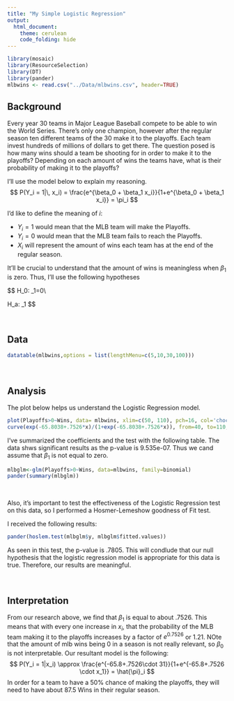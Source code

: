 ```yaml
---
title: "My Simple Logistic Regression"
output: 
  html_document:
    theme: cerulean
    code_folding: hide
---
```



```r
library(mosaic)
library(ResourceSelection)
library(DT)
library(pander)
mlbwins <- read.csv("../Data/mlbwins.csv", header=TRUE)
```


## Background
Every year 30 teams in Major League Baseball compete to be able to win the World Series. There's only one champion, however after the regular season ten different teams of the 30 make it to the playoffs. Each team invest hundreds of millions of dollars to get there. The question posed is how many wins should a team be shooting for in order to make it to the playoffs? Depending on each amount of wins the teams have, what is their probability of making it to the playoffs?

I'll use the model below to explain my reasoning.
$$
  P(Y_i = 1|\, x_i) = \frac{e^{\beta_0 + \beta_1 x_i}}{1+e^{\beta_0 + \beta_1 x_i}} = \pi_i
$$

I'd like to define the meaning of $i$:

* $Y_i=1$ would mean that the MLB team will make the Playoffs.
* $Y_i=0$ would mean that the MLB team fails to reach the Playoffs.
* $X_i$ will represent the amount of wins each team has at the end of the regular season.

It'll be crucial to understand that the amount of wins is meaningless when $\beta_1$ is zero. Thus, I'll use the following hypotheses

$$
H_0: \beta_1=0\\

H_a: \beta_1 \neq 0 
$$

<br />

## Data

```r
datatable(mlbwins,options = list(lengthMenu=c(5,10,30,100)))
```


<br />

## Analysis

The plot below helps us understand the Logistic Regression model.

```r
plot(Playoffs>0~Wins, data= mlbwins, xlim=c(50, 110), pch=16, col='chocolate1', xlab='Amount of Regular Season Wins', ylab='Probability of Reaching the Playoffs', main ='Amount of Wins Needed to Reach  MLB Playoffs')
curve(exp(-65.8038+.7526*x)/(1+exp(-65.8038+.7526*x)), from=40, to=110, add=TRUE, col='navy', lwd=3)
```

I've summarized the coefficients and the test with the following table. The data shws significant results as the p-value is 9.535e-07. Thus we cand assume that $\beta_1$ is not equal to zero.
```r
mlbglm<-glm(Playoffs>0~Wins, data=mlbwins, family=binomial)
pander(summary(mlbglm))
```


<br />


Also, it's important to test the effectiveness of the Logistic Regression test on this data, so I performed a Hosmer-Lemeshow goodness of Fit test. 


I received the following results:
```r
pander(hoslem.test(mlbglm$y, mlbglm$fitted.values))
```

As seen in this test, the p-value is .7805. This will condlude that our null hypothesis that the logistic regression model is appropriate for this data is true. Therefore, our results are meaningful.

<br />

## Interpretation
From our research above, we find that $\beta_1$ is equal to about .7526. This means that with every one increase in $x_i$, that the probability of the MLB team making it to the playoffs increases by a factor of $e^0.7526$ or 1.21. NOte that the amount of mlb wins being 0 in a season is not really relevant, so $\beta_0$ is not interpretable. Our resultant model is the following:
$$
  P(Y_i = 1|x_i) \approx \frac{e^{-65.8+.7526\cdot 31}}{1+e^{-65.8+.7526 \cdot x_1}} = \hat{\pi}_i
$$
In order for a team to have a 50% chance of making the playoffs, they will need to have about 87.5 Wins in their regular season.